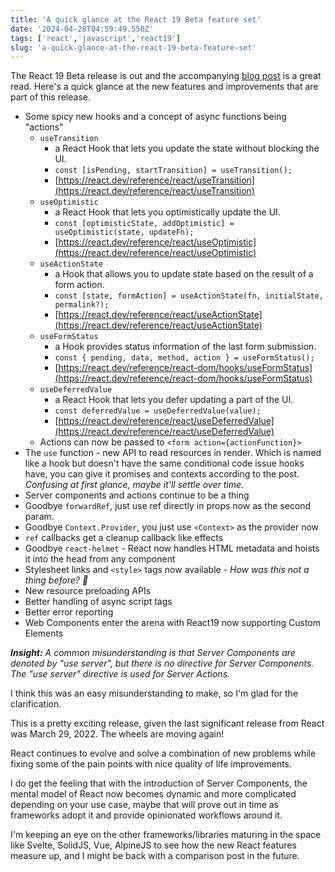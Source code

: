 ```yaml
---
title: 'A quick glance at the React 19 Beta feature set'
date: '2024-04-28T04:59:49.550Z'
tags: ['react','javascript','react19']
slug: 'a-quick-glance-at-the-react-19-beta-feature-set'
---
```


 The React 19 Beta release is out and the accompanying [blog post](https://react.dev/blog/2024/04/25/react-19) is a great read. Here's a quick glance at the
 new features and improvements that are part of this release.

- Some spicy new hooks and a concept of async functions being "actions"
    - `useTransition`
        - a React Hook that lets you update the state without blocking the UI.
        - `const [isPending, startTransition] = useTransition();`
        - [https://react.dev/reference/react/useTransition](https://react.dev/reference/react/useTransition)
    - `useOptimistic`
        -  a React Hook that lets you optimistically update the UI.
        -  `const [optimisticState, addOptimistic] = useOptimistic(state, updateFn);`
        - [https://react.dev/reference/react/useOptimistic](https://react.dev/reference/react/useOptimistic)
    - `useActionState`
        - a Hook that allows you to update state based on the result of a form action.
        - `const [state, formAction] = useActionState(fn, initialState, permalink?);`
        - [https://react.dev/reference/react/useActionState](https://react.dev/reference/react/useActionState)
    - `useFormStatus`
        - a Hook provides status information of the last form submission.
        - `const { pending, data, method, action } = useFormStatus();`
        - [https://react.dev/reference/react-dom/hooks/useFormStatus](https://react.dev/reference/react-dom/hooks/useFormStatus)
    - `useDeferredValue`
        - a React Hook that lets you defer updating a part of the UI.
        - `const deferredValue = useDeferredValue(value);`
        - [https://react.dev/reference/react/useDeferredValue](https://react.dev/reference/react/useDeferredValue)
    - Actions can now be passed to `<form action={actionFunction}>`
- The `use` function - new API to read resources in render. Which is named like a hook but doesn't have the same conditional code issue hooks have, you can give it promises and contexts according to the post.
_Confusing at first glance, maybe it'll settle over time._
- Server components and actions continue to be a thing
- Goodbye `forwardRef`, just use ref directly in props now as the second param. 
- Goodbye `Context.Provider`, you just use `<Context>` as the provider now
- `ref` callbacks get a cleanup callback like effects
- Goodbye `react-helmet` - React now handles HTML metadata and hoists it into the head from any component
- Stylesheet links and `<style>` tags now available - _How was this not a thing before? 🤯_
- New resource preloading APIs
- Better handling of async script tags
- Better error reporting
- Web Components enter the arena with React19 now supporting Custom Elements

_**Insight:** A common misunderstanding is that Server Components are denoted by "use server", but there is no directive for Server Components. The "use server" directive is used for Server Actions._

I think this was an easy misunderstanding to make, so I'm glad for the clarification.

This is a pretty exciting release, given the last significant release from React was March 29, 2022. The wheels are moving again!

React continues to evolve and solve a combination of new problems while fixing some of the pain points with nice quality of life improvements.

I do get the feeling that with the introduction of Server Components, the mental model of React now becomes dynamic and more complicated
depending on your use case, maybe that will prove out in time as frameworks adopt it and provide opinionated workflows around it.

I'm keeping an eye on the other frameworks/libraries maturing in the space like Svelte, SolidJS, Vue, AlpineJS to see how the new React features measure up, and I might be back with a comparison post in the future.

